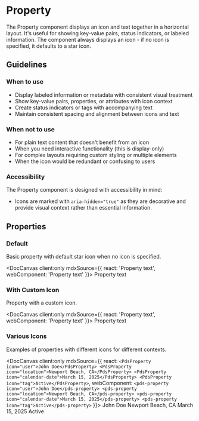 
# Property

The Property component displays an icon and text together in a horizontal layout. It's useful for showing key-value pairs, status indicators, or labeled information. The component always displays an icon - if no icon is specified, it defaults to a star icon.

## Guidelines

### When to use

- Display labeled information or metadata with consistent visual treatment
- Show key-value pairs, properties, or attributes with icon context
- Create status indicators or tags with accompanying text
- Maintain consistent spacing and alignment between icons and text

### When not to use

- For plain text content that doesn't benefit from an icon
- When you need interactive functionality (this is display-only)
- For complex layouts requiring custom styling or multiple elements
- When the icon would be redundant or confusing to users

### Accessibility

The Property component is designed with accessibility in mind:

- Icons are marked with `aria-hidden="true"` as they are decorative and provide visual context rather than essential information.

## Properties

<DocArgsTable componentName="pds-property" docSource={components} />

### Default

Basic property with default star icon when no icon is specified.

<DocCanvas client:only
  mdxSource={{
    react: '<PdsProperty>Property text</PdsProperty>',
    webComponent: '<pds-property>Property text</pds-property>'
}}>
  <pds-property>Property text</pds-property>
</DocCanvas>

### With Custom Icon

Property with a custom icon.

<DocCanvas client:only
  mdxSource={{
    react: '<PdsProperty icon="check-circle">Property text</PdsProperty>',
    webComponent: '<pds-property icon="check-circle">Property text</pds-property>'
}}>
  <pds-property icon="check-circle">Property text</pds-property>
</DocCanvas>

### Various Icons

Examples of properties with different icons for different contexts.

<DocCanvas client:only
  mdxSource={{
    react: `<PdsProperty icon="user">John Doe</PdsProperty>
<PdsProperty icon="location">Newport Beach, CA</PdsProperty>
<PdsProperty icon="calendar-date">March 15, 2025</PdsProperty>
<PdsProperty icon="tag">Active</PdsProperty>`,
    webComponent: `<pds-property icon="user">John Doe</pds-property>
<pds-property icon="location">Newport Beach, CA</pds-property>
<pds-property icon="calendar-date">March 15, 2025</pds-property>
<pds-property icon="tag">Active</pds-property>`
}}>
  <pds-property icon="user">John Doe</pds-property>
  <pds-property icon="location">Newport Beach, CA</pds-property>
  <pds-property icon="calendar-date">March 15, 2025</pds-property>
  <pds-property icon="tag">Active</pds-property>
</DocCanvas>
